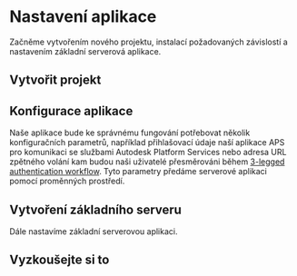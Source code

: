 

# Nastavení aplikace

Začněme vytvořením nového projektu, instalací požadovaných závislostí a nastavením
základní serverová aplikace.

## Vytvořit projekt

<NodeJsVsCodeProject />

## Konfigurace aplikace

Naše aplikace bude ke správnému fungování potřebovat několik konfiguračních parametrů, například
přihlašovací údaje naší aplikace APS pro komunikaci se službami Autodesk Platform Services nebo adresa URL zpětného volání
kam budou naši uživatelé přesměrováni během [3-legged authentication workflow](https://aps.autodesk.com/en/docs/oauth/v2/tutorials/get-3-legged-token/).
Tyto parametry předáme serverové aplikaci pomocí proměnných prostředí.

<NodeJsVsCodeConfig />

## Vytvoření základního serveru

Dále nastavíme základní serverovou aplikaci.

<NodeJsVsCodeServer />

## Vyzkoušejte si to

<NodeJsVsCodeTest />

